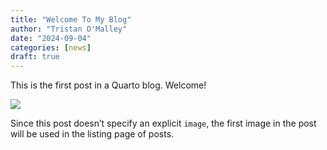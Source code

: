 ```yaml
---
title: "Welcome To My Blog"
author: "Tristan O'Malley"
date: "2024-09-04"
categories: [news]
draft: true
---
```


This is the first post in a Quarto blog. Welcome!

![](thumbnail.jpg)

Since this post doesn't specify an explicit `image`, the first image in the post will be used in the listing page of posts.
